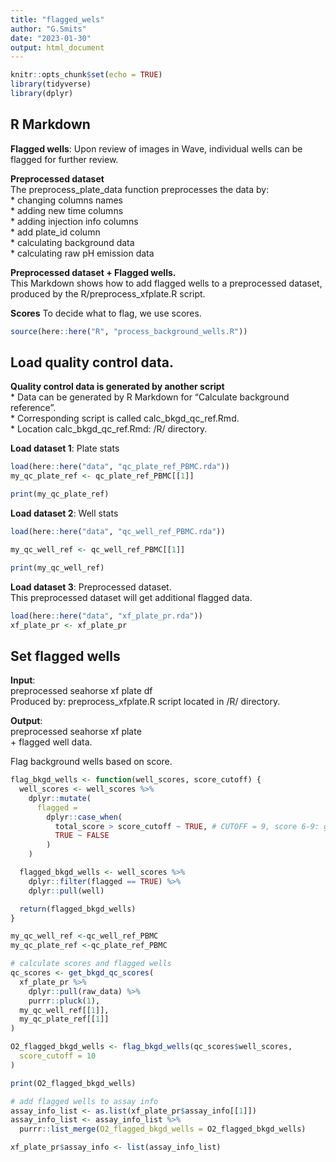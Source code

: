 ```yaml
---
title: "flagged_wels"
author: "G.Smits"
date: "2023-01-30"
output: html_document
---
```


```r
knitr::opts_chunk$set(echo = TRUE)
library(tidyverse)
library(dplyr)
```

## R Markdown

**Flagged wells**:
Upon review of images in Wave, individual wells can be flagged for further
review. <br />

**Preprocessed dataset** <br />
The preprocess_plate_data function preprocesses the data by: <br />
* changing columns names <br />
* adding new time columns <br />
* adding injection info columns <br />
* add plate_id column <br />
* calculating background data <br />
* calculating raw pH emission data

**Preprocessed dataset + Flagged wells.** <br />
This Markdown shows how to add flagged wells to a preprocessed dataset,  <br />
produced by the R/preprocess_xfplate.R script. 

**Scores**
To decide what to flag, we use scores.


```r
source(here::here("R", "process_background_wells.R"))
```

## Load quality control data.
**Quality control data is generated by another script** <br />
* Data can be generated by R Markdown for "Calculate background reference". <br />
* Corresponding script is called calc_bkgd_qc_ref.Rmd. <br />
* Location calc_bkgd_qc_ref.Rmd:  /R/ directory.

**Load dataset 1**: Plate stats
```r
load(here::here("data", "qc_plate_ref_PBMC.rda"))
my_qc_plate_ref <- qc_plate_ref_PBMC[[1]]

print(my_qc_plate_ref)
```
**Load dataset 2**: Well stats
```r
load(here::here("data", "qc_well_ref_PBMC.rda"))

my_qc_well_ref <- qc_well_ref_PBMC[[1]]

print(my_qc_well_ref)
```

**Load dataset 3**: Preprocessed dataset. <br />
This preprocessed dataset will get additional flagged data.
```r
load(here::here("data", "xf_plate_pr.rda"))
xf_plate_pr <- xf_plate_pr
```
## Set flagged wells

**Input**: <br />
preprocessed seahorse xf plate df <br />
Produced by: preprocess_xfplate.R script located in /R/ directory.

**Output**: <br />
preprocessed seahorse xf plate  <br />
+ flagged well data.

Flag background wells based on score. 
```r
flag_bkgd_wells <- function(well_scores, score_cutoff) {
  well_scores <- well_scores %>%
    dplyr::mutate(
      flagged =
        dplyr::case_when(
          total_score > score_cutoff ~ TRUE, # CUTOFF = 9, score 6-9: green, 10-12: orange, 13 - 18 red
          TRUE ~ FALSE
        )
    )

  flagged_bkgd_wells <- well_scores %>%
    dplyr::filter(flagged == TRUE) %>%
    dplyr::pull(well)

  return(flagged_bkgd_wells)
}
```

```r
my_qc_well_ref <-qc_well_ref_PBMC
my_qc_plate_ref <-qc_plate_ref_PBMC

# calculate scores and flagged wells
qc_scores <- get_bkgd_qc_scores(
  xf_plate_pr %>%
    dplyr::pull(raw_data) %>%
    purrr::pluck(1),
  my_qc_well_ref[[1]],
  my_qc_plate_ref[[1]]
)

O2_flagged_bkgd_wells <- flag_bkgd_wells(qc_scores$well_scores,
  score_cutoff = 10
)

print(O2_flagged_bkgd_wells)

# add flagged wells to assay info
assay_info_list <- as.list(xf_plate_pr$assay_info[[1]])
assay_info_list <- assay_info_list %>%
  purrr::list_merge(O2_flagged_bkgd_wells = O2_flagged_bkgd_wells)

xf_plate_pr$assay_info <- list(assay_info_list)

```
